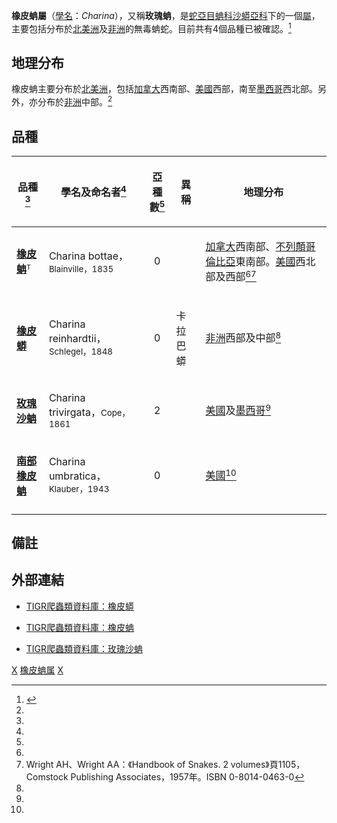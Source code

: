{{更新|time=2019-06-30T08:48:44+00:00}}
{{Automatic taxobox
| taxon = Charina
| authority = Gray，1849
| image = Charina_bottae.jpg
| image_caption = [[橡皮蚺|橡皮蚺]]（''Charina bottae''）
| synonyms = * ''Charina'' - Gray，1849
* ''Wenona'' - Baird & Girard，1852
* ''Calabaria'' - Gray，1858
* ''Rhoptrura'' - Peters，1858
* ''Lichanura'' - Cope，1861
* ''Pseudoeryx'' - Jan，1862<ref name="McD99">McDiarmid RW、Campbell JA、Touré T：《Snake Species of the World: A Taxonomic and Geographic Reference, vol. 1》頁511，Herpetologists' League，1999年。ISBN 1-893777-00-6</ref>}}

'''橡皮蚺屬'''（[[學名|學名]]：''Charina''），又稱'''玫瑰蚺'''，是[[蛇亞目|蛇亞目]][[蚺科|蚺科]][[沙蟒亞科|沙蟒亞科]]下的一個[[屬|屬]]，主要包括分布於[[北美洲|北美洲]]及[[非洲|非洲]]的無毒蚺蛇。目前共有4個品種已被確認。<ref name="ITIS">{{ITIS|ID=174325|taxon=''Charina''|year=2008|date=6 July}}</ref>

==地理分布==
橡皮蚺主要分布於[[北美洲|北美洲]]，包括[[加拿大|加拿大]]西南部、[[美國|美國]]西部，南至[[墨西哥|墨西哥]]西北部。另外，亦分布於[[非洲|非洲]]中部。<ref name="McD99"/>

==品種==
{|cellspacing=0 cellpadding=2 border=1 style="border-collapse: collapse;"
!bgcolor="#f0f0f0"|品種<ref name="ITIS"/>
!bgcolor="#f0f0f0"|學名及命名者<ref name="ITIS"/>
!bgcolor="#f0f0f0"|亞種數<ref name="ITIS"/>
!bgcolor="#f0f0f0"|異稱
!bgcolor="#f0f0f0"|地理分布
|-
|'''[[橡皮蚺|橡皮蚺]]'''<font size="-1"><sup>T</sup></font>
|Charina bottae，<small>Blainville，1835</small>
|align="center"|0
|
|style="width:40%"|[[加拿大|加拿大]]西南部、[[不列顛哥倫比亞|不列顛哥倫比亞]]東南部。[[美國|美國]]西北部及西部<ref name="McD99"/><ref name="W&W57">Wright AH、Wright AA：《Handbook of Snakes. 2 volumes》頁1105，Comstock Publishing Associates，1957年。ISBN 0-8014-0463-0</ref>
|-
|'''[[橡皮蟒|橡皮蟒]]'''
|Charina reinhardtii，<small>Schlegel，1848</small>
|align="center"|0
|卡拉巴蟒
|[[非洲|非洲]]西部及中部<ref name="McD99"/>
|-
|'''[[玫瑰沙蚺|玫瑰沙蚺]]'''
|Charina trivirgata，<small>Cope，1861</small>
|align="center"|2
|
|[[美國|美國]]及[[墨西哥|墨西哥]]<ref name="McD99"/>
|-
|'''[[南部橡皮蚺|南部橡皮蚺]]'''
|Charina umbratica，<small>Klauber，1943</small>
|align="center"|0
|
|[[美國|美國]]<ref name="W&W57"/>
|-
|}

==備註==
{{reflist}}

==外部連結==
*{{en}}[http://reptile-database.reptarium.cz/species.php?genus=Calabaria&species=reinhardtii TIGR爬蟲類資料庫：橡皮蟒]
*{{en}}[http://reptile-database.reptarium.cz/species.php?genus=Charina&species=bottae TIGR爬蟲類資料庫：橡皮蚺]
*{{en}}[http://reptile-database.reptarium.cz/species.php?genus=Lichanura&species=trivirgata TIGR爬蟲類資料庫：玫瑰沙蚺]
{{Taxonbar|from=Q1023539}}

[[Category:蚺科|X]]
[[Category:橡皮蚺属|]]
[[Category:1849年描述的分类群|X]]